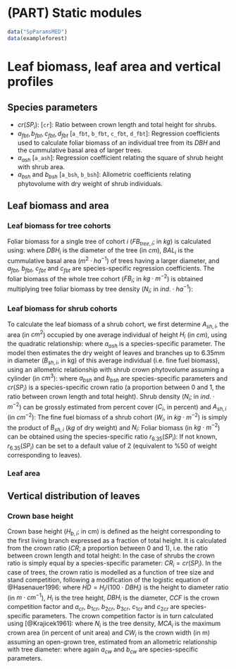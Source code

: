 # (PART) Static modules {-}

```r
data("SpParamsMED")
data(exampleforest)
```

# Leaf biomass, leaf area and vertical profiles


## Species parameters

+ $cr(SP_i)$: [`cr`]: Ratio between crown length and total height for shrubs.
+ $a_{fbt}, b_{fbt}, c_{fbt}, d_{fbt}$ [`a_fbt`, `b_fbt`, `c_fbt`, `d_fbt`]: Regression coefficients used to calculate foliar biomass of an individual tree from its $DBH$ and the cummulative basal area of larger trees.
+ $a_{ash}$ [`a_ash`]: Regression coefficient relating the square of shrub height with shrub area.
+ $a_{bsh}$ and $b_{bsh}$ [`a_bsh`, `b_bsh`]: Allometric coefficients relating phytovolume with dry weight of shrub individuals.

## Leaf biomass and area

### Leaf biomass for tree cohorts

Foliar biomass for a single tree of cohort $i$ ($FB_{tree,i}$; in $kg$) is calculated using:
\begin{equation}
FB_{tree,i} = a_{fbt} \cdot DBH_{i}^{b_{fbt}}\cdot e^{c_{fbt}\cdot BAL_i} \cdot DBH_{i}^{d_{fbt} \cdot BA_{sup}}
(\#eq:onetreefoliarbiomass)
\end{equation}
where $DBH_{i}$ is the diameter of the tree (in $cm$), $BAL_i$ is the cummulative basal area ($m^2\cdot ha^{-1}$) of trees having a larger diameter, and $a_{fbt}$, $b_{fbt}$, $c_{fbt}$ and $c_{fbt}$ are species-specific regression coefficients. The foliar biomass of the whole tree cohort ($FB_{i}$; in $kg\cdot m^{-2}$) is obtained multiplying tree foliar biomass by tree density  ($N_{i}$; in $ind.\cdot ha^{-1}$):
\begin{equation}
FB_{i} = FB_{tree,i}\cdot (N_{i}/10000)
(\#eq:treefoliarbiomass)
\end{equation}

### Leaf biomass for shrub cohorts
To calculate the leaf biomass of a shrub cohort, we first determine $A_{sh,i}$, the area (in $cm^2$) occupied by one average individual of height $H_{i}$ (in $cm$), using the quadratic relationship: 
\begin{equation}
A_{sh,i} = a_{ash} \cdot H_{i}^2
\end{equation}
where $a_{ash}$ is a species-specific parameter. The model then estimates the dry weight of leaves and branches up to 6.35mm in diameter ($B_{sh,i}$, in kg) of this average individual (i.e. fine fuel biomass), using an allometric relationship with shrub crown phytovolume assuming a cylinder (in $cm^3$):
\begin{equation}
B_{sh,i} = a_{bsh} \cdot (A_{sh,i}\cdot H_{i}\cdot cr(SP_i))^{b_{bsh}}
\end{equation}
where $a_{bsh}$ and $b_{bsh}$ are species-specific parameters and $cr(SP_i)$ is a species-specific crown ratio (a proportion between 0 and 1, the ratio between crown length and total height). Shrub density ($N_{i}$; in $ind.\cdot m^{-2}$) can be grossly estimated from percent cover ($C_{i}$, in percent) and $A_{sh,i}$ (in $cm^{-2}$):
\begin{equation}
N_{i} = \frac{C_{i}/100}{A_{sh,i}/10000}
\end{equation}
The fine fuel biomass of a shrub cohort ($W_{i}$, in $kg \cdot m^{-2}$) is simply the product of $B_{sh,i}$ ($kg$ of dry weight) and $N_{i}$:
\begin{equation}
W_{i} =  B_{sh,i}\cdot N_{i}
(\#eq:shrubloading)
\end{equation}
Foliar biomass (in $kg \cdot m^{-2}$) can be obtained using the species-specific ratio $r_{6.35}(SP_i)$:
\begin{equation}
FB_{i} =  W_{i}/r_{6.35}(SP_i)\\
(\#eq:shrubfoliarbiomass)
\end{equation}
If not known, $r_{6.35}(SP_i)$ can be set to a default value of 2 (equivalent to %50 of weight corresponding to leaves).

### Leaf area

## Vertical distribution of leaves

### Crown base height {#crownbaseheight}

Crown base height ($H_{b,i}$; in cm) is defined as the height corresponding to the first living branch expressed as a fraction of total height. It is calculated from the crown ratio ($CR$; a proportion between 0 and 1), i.e. the ratio between crown length and total height:
\begin{equation}
H_{b,i} = H_{i} \cdot (1 - CR_i)
(\#eq:CrownHeight)
\end{equation}
In the case of shrubs the crown ratio is simply equal by a species-specific parameter: $CR_i =  cr(SP_i)$. In the case of trees, the crown ratio is modelled as a function of tree size and stand competition, following a modification of the logistic equation of @Hasenauer1996:
\begin{equation}
CR_i = \frac{1}{1+e^{-(a_{cr}+b_{1cr}\cdot HD +b_{2cr} \cdot (H_i/100)+b_{3cr} \cdot DBH_i^2+c_{1cr} \cdot BAL_i + c_{2cr} \cdot ln(CCF))}}
(\#eq:treecrownratio)
\end{equation}
where $HD = H_i/(100\cdot DBH_i)$ is the height to diameter ratio (in $m\cdot cm^{-1}$), $H_i$ is the tree height, $DBH_i$ is the diameter, $CCF$ is the crown competition factor and $a_{cr}$, $b_{1cr}$, $b_{2cr}$, $b_{3cr}$, $c_{1cr}$ and $c_{2cr}$ are species-specific parameters. The crown competition factor is in turn calculated using [@Krajicek1961]:
\begin{equation}
CCF = \sum_{i}{N_i \cdot MCA_i}= \sum_{i}{N_i \cdot \pi \cdot (CW_i/2)^2/100}
\end{equation}
where $N_i$ is the tree density, $MCA_i$ is the maximum crown area (in percent of unit area) and $CW_i$ is the crown width (in m) assuming an open-grown tree, estimated from an allometric relationship with tree diameter:
\begin{equation}
CW_i = a_{cw}\cdot BDH_i^{b_{cw}} 
\end{equation}
where again $a_{cw}$ and $b_{cw}$ are species-specific parameters. 


